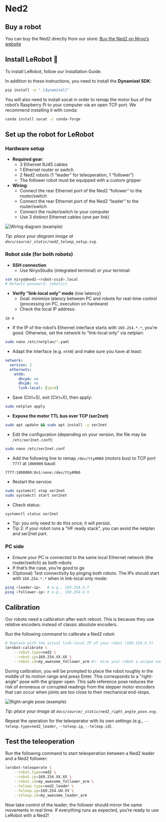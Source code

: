 # Ned2


## Buy a robot

You can buy the Ned2 directly from our store:
[Buy the Ned2 on Niryo’s website](https://niryo.com/fr/produit/bras-robotise-6-axes/)

## Install LeRobot 🤗

To install LeRobot, follow our Installation Guide.

In addition to these instructions, you need to install the **Dynamixel SDK**:

```bash
pip install -e ".[dynamixel]"
```
You will also need to install socat in order to remap the motor bus of the robot’s Raspberry Pi to your computer via an open TCP port.
We recommend installing it with conda:

```bash
conda install socat -c conda-forge
```

## Set up the robot for LeRobot

### Hardware setup

- **Required gear**:
  - 3 Ethernet RJ45 cables
  - 1 Ethernet router or switch
  - 2 Ned2 robots (1 “leader” for teleoperation, 1 “follower”)
  - The follower robot must be equipped with a custom gripper
- **Wiring**:
  - Connect the rear Ethernet port of the Ned2 “follower” to the router/switch
  - Connect the rear Ethernet port of the Ned2 “leader” to the router/switch
  - Connect the router/switch to your computer
  - Use 3 distinct Ethernet cables (one per link)

![Wiring diagram (example)](/_static/ned2_teleop_setup.svg)

_Tip: place your diagram image at `docs/source/_static/ned2_teleop_setup.svg`._

### Robot side (for both robots)

- **SSH connection**
  - Use NiryoStudio (integrated terminal) or your terminal:

```bash
ssh niryo@ned2-<robot-ssid>.local
# Default password: robotics
```

- **Verify “link-local only” mode** (low latency)
  - Goal: minimize latency between PC and robots for real-time control (processing on PC, execution on hardware)
  - Check the local IP address:

```bash
ip a
```
  - If the IP of the robot’s Ethernet interface starts with `169.254.*.*`, you’re good. Otherwise, set the network to “link-local only” via netplan:

```bash
sudo nano /etc/netplan/*.yaml
```
  - Adapt the interface (e.g. `eth0`) and make sure you have at least:

```yaml
network:
  version: 2
  ethernets:
    eth0:
      dhcp4: no
      dhcp6: no
      link-local: [ipv4]
```
  - Save (Ctrl+S), exit (Ctrl+X), then apply:

```bash
sudo netplan apply
```

- **Expose the motor TTL bus over TCP (ser2net)**

```bash
sudo apt update && sudo apt install -y ser2net
```
  - Edit the configuration (depending on your version, the file may be `/etc/ser2net.conf`):

```bash
sudo nano /etc/ser2net.conf
```
  - Add the following line to remap `/dev/ttyAMA0` (motors bus) to TCP port `7777` at `1000000` baud:

```
7777:1000000:8n1:none:/dev/ttyAMA0
```
  - Restart the service:

```bash
sudo systemctl stop ser2net
sudo systemctl start ser2net
```
  - Check status:

```bash
systemctl status ser2net
```
  - Tip: you only need to do this once; it will persist.
  - Tip 2: if your robot runs a "HF ready stack", you can avoid the netplan and ser2net part. 


### PC side

- Ensure your PC is connected to the same local Ethernet network (the router/switch) as both robots
- If that’s the case, you’re good to go
- (Optional) Test connectivity by pinging both robots. The IPs should start with `169.254.*.*` when in link-local only mode:

```bash
ping <leader-ip>   # e.g., 169.254.X.Y
ping <follower-ip> # e.g., 169.254.U.V
```

## Calibration

Our robots need a calibration after each reboot. This is because they use relative encoders instead of classic absolute encoders.

Run the following command to calibrate a Ned2 robot:

```bash
# Replace with the actual link-local IP of your robot (169.254.X.Y)
lerobot-calibrate \
    --robot.type=ned2 \
    --robot.ip=169.254.XX.XX \
    --robot.id=my_awesome_follower_arm #<- Give your robot a unique name
```

During calibration, you will be prompted to place the robot roughly in the middle of its motion range and press Enter. This corresponds to a "right-angle" pose with the gripper open. This safe reference pose reduces the risk of erroneous or corrupted readings from the stepper motor encoders that can occur when joints are too close to their mechanical end-stops.

![Right-angle pose (example)](/_static/ned2_right_angle_pose.svg)

_Tip: place your image at `docs/source/_static/ned2_right_angle_pose.svg`._

Repeat the operation for the teleoperator with its own settings (e.g., `--teleop.type=ned2_leader`, `--teleop.ip`, `--teleop.id`).

## Test the teleoperation

Run the following command to start teleoperation between a Ned2 leader and a Ned2 follower:

```bash
lerobot-teleoperate \
    --robot.type=ned2 \
    --robot.ip=169.254.XX.XX \
    --robot.id=my_awesome_follower_arm \
    --teleop.type=ned2_leader \
    --teleop.ip=169.254.UU.VV \
    --teleop.id=my_awesome_leader_arm
```

Now take control of the leader; the follower should mirror the same movements in real time. If everything runs as expected, you’re ready to use LeRobot with a Ned2!



